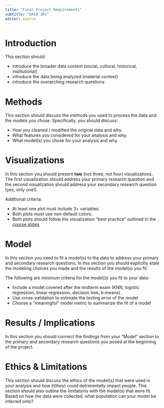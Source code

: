 ```yaml
---
title: "Final Project Requirements"
subtitle: "DATA 301"
editor: source
---
```



# Introduction

This section should:

- introduce the broader data context (social, cultural, historical,
institutional)
- introduce the data being analyzed (material context)
- introduce the overarching research questions

# Methods

This section should discuss the methods you used to process the data and the 
models you chose. Specifically, you should discuss:

- How you cleaned / modified the original data and why. 
- What features you considered for your analysis and why. 
- What model(s) you chose for your analysis and why. 

# Visualizations

In this section you should present **two** (not three, not four) visualizations. The first visualization should address your primary research
question and the second visualization should address your secondary research
question (yes, only one!). 

Additional criteria:

- At least one plot must include 3+ variables.
- Both plots must use non-default colors.
- Both plots should follow the visualization "best 
practice" outlined in the [course slides](https://docs.google.com/presentation/d/1ZIBJzHWQFJtsQzkak0W-Z5RxT-0wSrvGPckXxhs8M-c/edit?usp=sharing). 

# Model

In this section you need to fit a model(s) to the data to address your primary and secondary research questions. In this section you should explicitly state
the modeling choices you made and the results of the model(s) you fit. 

The following are *minimum* criteria for the model(s) you fit to your 
data:

- Include a model covered after the midterm exam (KNN, logistic regression, 
linear regression, decision tree, k-means). 
- Use cross-validation to estimate the testing error of the model
- Choose a "meaningful" model metric to summarize the fit of a model

# Results / Implications

In this section you should connect the findings from your "Model" section to 
the primary and secondary research questions you posed at the beginning of the
project. 

# Ethics & Limitations

This section should discuss the ethics of the model(s) that were used in your
analysis and how it(they) could detrimentally impact people. This section 
should also outline the limitations with the model(s) that were fit. Based 
on how the data were collected, what population can your model be inferred 
onto?

